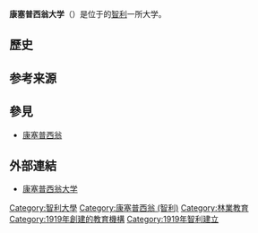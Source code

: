 {{Expand|time=2011-08-13}}
{{Infobox university
| name              = 康塞普西翁大學
| native_name       = Universidad de Concepción
| image_name        = Escudo udec.gif
| image_size        = 150px
| motto             = Por el desarrollo libre del espíritu.
| mottoeng          = For the free development of the spirit.
| established       = 1919年5月14日
| type              = 私立大學
| budget            = 660萬美元
| rector            = Sergio Lavanchy Merino
| staff             = 1,164人
| students          = 23,130人
| postgrad          = 1,597人
| city              = [[康塞普西翁_(智利)|康塞普西翁]]
| country           = {{CHI}}
| campus            = 都市型大學
| colors            = 藍、黃{{color box|navy}}{{color box|gold}}
| website           = [http://www.udec.cl www.udec.cl]
}}
{{coord|36|49|42|S|73|02|14|W|display=title|region:CL_type:landmark_source:dewiki}}
'''康塞普西翁大学'''（{{lang-es|Universidad de Concepción}}）是位于的[[智利|智利]]一所大学。

== 歷史 ==
== 参考来源 ==
== 參見 ==
* [[康塞普西翁_(智利)|康塞普西翁]]

== 外部連結 ==
* [http://www.udec.cl 康塞普西翁大学] {{Wayback|url=http://www.udec.cl/ |date=20210326002811 }}{{es}}

{{DEFAULTSORT:Concepcion, University Of}}
[[Category:智利大學|Category:智利大學]]
[[Category:康塞普西翁_(智利)|Category:康塞普西翁 (智利)]]
[[Category:林業教育|Category:林業教育]]
[[Category:1919年創建的教育機構|Category:1919年創建的教育機構]]
[[Category:1919年智利建立|Category:1919年智利建立]]